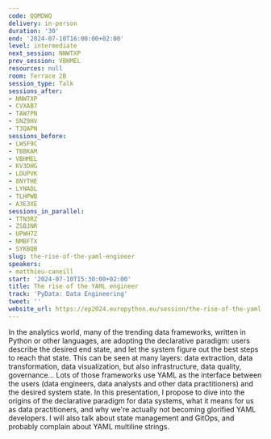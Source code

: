 ```yaml
---
code: QQMDWQ
delivery: in-person
duration: '30'
end: '2024-07-10T16:00:00+02:00'
level: intermediate
next_session: NNWTXP
prev_session: VBHMEL
resources: null
room: Terrace 2B
session_type: Talk
sessions_after:
- NNWTXP
- CVXAB7
- TAW7PN
- SNZ9HV
- T3QAPN
sessions_before:
- LWSF9C
- TBBKAM
- VBHMEL
- KV3DHG
- LDUPVK
- 8NYTHE
- LYNADL
- TLHPWB
- A3E3XE
sessions_in_parallel:
- TTN3RZ
- ZSBJNR
- UPWH7Z
- NMBFTX
- SYKBQB
slug: the-rise-of-the-yaml-engineer
speakers:
- matthieu-caneill
start: '2024-07-10T15:30:00+02:00'
title: The rise of the YAML engineer
track: 'PyData: Data Engineering'
tweet: ''
website_url: https://ep2024.europython.eu/session/the-rise-of-the-yaml-engineer
---
```


In the analytics world, many of the trending data frameworks, written in Python or other languages, are adopting the declarative paradigm: users describe the desired end state, and let the system figure out the best steps to reach that state. This can be seen at many layers: data extraction, data transformation, data visualization, but also infrastructure, data quality, governance... Lots of those frameworks use YAML as the interface between the users (data engineers, data analysts and other data practitioners) and the desired system state.
In this presentation, I propose to dive into the origins of the declarative paradigm for data systems, what it means for us as data practitioners, and why we're actually not becoming glorified YAML developers. I will also talk about state management and GitOps, and probably complain about YAML multiline strings.
